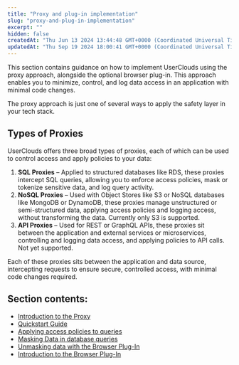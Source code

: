 ```yaml
---
title: "Proxy and plug-in implementation"
slug: "proxy-and-plug-in-implementation"
excerpt: ""
hidden: false
createdAt: "Thu Jun 13 2024 13:44:48 GMT+0000 (Coordinated Universal Time)"
updatedAt: "Thu Sep 19 2024 18:00:41 GMT+0000 (Coordinated Universal Time)"
---
```


This section contains guidance on how to implement UserClouds using the proxy approach, alongside the optional browser plug-in. This approach enables you to minimize, control, and log data access in an application with minimal code changes.

The proxy approach is just one of several ways to apply the safety layer in your tech stack.

## Types of Proxies

UserClouds offers three broad types of proxies, each of which can be used to control access and apply policies to your data:

1. **SQL Proxies** – Applied to structured databases like RDS, these proxies intercept SQL queries, allowing you to enforce access policies, mask or tokenize sensitive data, and log query activity.
2. **NoSQL Proxies** – Used with Object Stores like S3 or NoSQL databases like MongoDB or DynamoDB, these proxies manage unstructured or semi-structured data, applying access policies and logging access, without transforming the data. Currently only S3 is supported.
3. **API Proxies** – Used for REST or GraphQL APIs, these proxies sit between the application and external services or microservices, controlling and logging data access, and applying policies to API calls. Not yet supported.

Each of these proxies sits between the application and data source, intercepting requests to ensure secure, controlled access, with minimal code changes required.

## Section contents:

- [Introduction to the Proxy](/docs/guides/proxy-and-plug-in-implementation/1-proxy-introduction)
- [Quickstart Guide](/docs/guides/proxy-and-plug-in-implementation/2-sql-shim)
- [Applying access policies to queries](/docs/guides/proxy-and-plug-in-implementation/3-applying-access-policies-to-queries)
- [Masking Data in database queries](/docs/guides/proxy-and-plug-in-implementation/4-masking-data-using-the-sql-shim)
- [Unmasking data with the Browser Plug-In](/docs/guides/proxy-and-plug-in-implementation/5-unmasking-data-using-the-browser-plug-in)
- [Introduction to the Browser Plug-In](/docs/guides/proxy-and-plug-in-implementation/6-userclouds-browser-plug-in-documentation)
